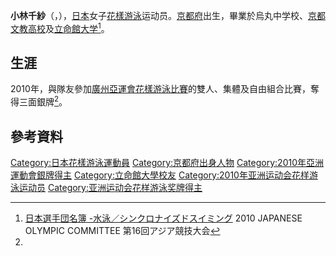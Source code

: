 {{noteTA|G1=Aquatics}}
{{Infobox Swimmer
| swimmername = 小林千紗
| image = 
| imagesize = 
| caption = 
| fullname =  
| nationality = {{JPN}}
| strokes = 
| club = 
| collegeteam = 
| birth_date ={{birth date and age|1987|12|12}}<ref name="廣州亞運">[http://www.gz2010.cn/info/CHN_CHN/ZB/ZBB101A_SY@@@@@@@@@@@@@@@CHN_number=230827.html 2010年廣州亞運會官方網站 花样游泳 - 小林千紗 - 简历 ]</ref>
| birth_place = {{JPN}}[[京都府|京都府]] 
| height = {{height|m=1.66}}<ref name="廣州亞運"/>
| weight = {{weight|kg=57|lb}}<ref name="廣州亞運"/>
| medaltemplates =
{{MedalCountry | {{JPN}}}}
{{MedalSport | 女子[[花樣游泳|花樣游泳]]}}
{{MedalCompetition | [[亞洲運動會|亞洲運動會]]}}
{{MedalSilver | [[2010年亞洲運動會|2010年 廣州]] | [[2010年亞洲運動會花樣游泳比賽|雙人賽]] }}
{{MedalSilver | [[2010年亞洲運動會|2010年 廣州]] | [[2010年亞洲運動會花樣游泳比賽|團體賽]] }}
{{MedalSilver | [[2010年亞洲運動會|2010年 廣州]] | [[2010年亞洲運動會花樣游泳比賽|自由組合]] }}
}}
{{Japanese|japanese=小林 千紗|kana=こばやし ちさ|romaji=Kobayashi Chisa}}
'''小林千紗'''（{{lang|en|'''KOBAYASHI Chisa'''}}，{{bd|1987年|12月12日}}），[[日本|日本]]女子[[花樣游泳|花樣游泳]]运动员。[[京都府|京都府]]出生，畢業於烏丸中学校、[[京都文教高校|京都文教高校]]及[[立命館大学|立命館大学]]<ref>[http://www.joc.or.jp/int_games/asia/2010/pdf/member/02_swimming.pdf 日本選手団名簿 -水泳／シンクロナイズドスイミング] {{Wayback|url=http://www.joc.or.jp/int_games/asia/2010/pdf/member/02_swimming.pdf |date=20111018003544 }}2010 JAPANESE OLYMPIC COMMITTEE  第16回アジア競技大会{{ja}}</ref>。

==生涯==
2010年，與隊友參加[[2010年亞洲運動會|廣州亞運會]][[2010年亞洲運動會花樣游泳比賽|花樣游泳比賽]]的雙人、集體及自由組合比賽，奪得三面銀牌<ref name="廣州亞運"/>。

==參考資料==
{{reflist}}

{{DEFAULTSORT:KOBAYASHI Chisa}}
[[Category:日本花樣游泳運動員|Category:日本花樣游泳運動員]]
[[Category:京都府出身人物|Category:京都府出身人物]]
[[Category:2010年亞洲運動會銀牌得主|Category:2010年亞洲運動會銀牌得主]]
[[Category:立命館大學校友|Category:立命館大學校友]]
[[Category:2010年亚洲运动会花样游泳运动员|Category:2010年亚洲运动会花样游泳运动员]]
[[Category:亚洲运动会花样游泳奖牌得主|Category:亚洲运动会花样游泳奖牌得主]]

{{Japan-sport-bio-stub}}